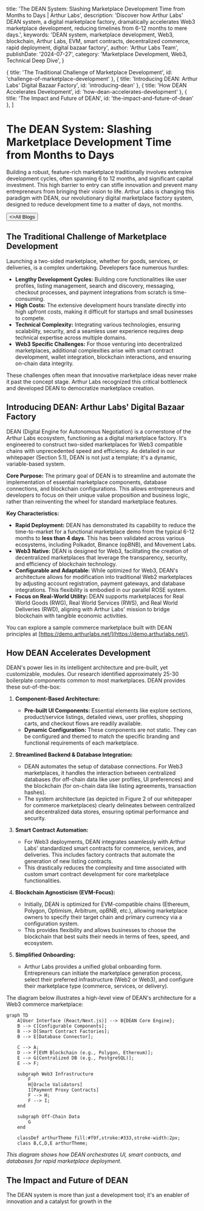 
  title: 'The DEAN System: Slashing Marketplace Development Time from Months to Days | Arthur Labs',
  description: 'Discover how Arthur Labs\' DEAN system, a digital marketplace factory, dramatically accelerates Web3 marketplace development, reducing timelines from 6-12 months to mere days.',
  keywords: 'DEAN system, marketplace development, Web3, blockchain, Arthur Labs, EVM, smart contracts, decentralized commerce, rapid deployment, digital bazaar factory',
  author: 'Arthur Labs Team',
  publishDate: '2024-07-27',
  category: 'Marketplace Development, Web3, Technical Deep Dive',
}

  { title: 'The Traditional Challenge of Marketplace Development', id: 'challenge-of-marketplace-development' },
  { title: 'Introducing DEAN: Arthur Labs\' Digital Bazaar Factory', id: 'introducing-dean' },
  { title: 'How DEAN Accelerates Development', id: 'how-dean-accelerates-development' },
  { title: 'The Impact and Future of DEAN', id: 'the-impact-and-future-of-dean' },
]

<HeroPattern />

# The DEAN System: Slashing Marketplace Development Time from Months to Days

Building a robust, feature-rich marketplace traditionally involves extensive development cycles, often spanning 6 to 12 months, and significant capital investment. This high barrier to entry can stifle innovation and prevent many entrepreneurs from bringing their vision to life. Arthur Labs is changing this paradigm with DEAN, our revolutionary digital marketplace factory system, designed to reduce development time to a matter of days, not months.

<div className="not-prose mt-6 mb-16 flex gap-3">
  <Button href="/blogs" arrow="left">
    <>All Blogs</>
  </Button>
</div>

<h2 id="challenge-of-marketplace-development">The Traditional Challenge of Marketplace Development</h2>

Launching a two-sided marketplace, whether for goods, services, or deliveries, is a complex undertaking. Developers face numerous hurdles:
*   **Lengthy Development Cycles:** Building core functionalities like user profiles, listing management, search and discovery, messaging, checkout processes, and payment integrations from scratch is time-consuming.
*   **High Costs:** The extensive development hours translate directly into high upfront costs, making it difficult for startups and small businesses to compete.
*   **Technical Complexity:** Integrating various technologies, ensuring scalability, security, and a seamless user experience requires deep technical expertise across multiple domains.
*   **Web3 Specific Challenges:** For those venturing into decentralized marketplaces, additional complexities arise with smart contract development, wallet integration, blockchain interactions, and ensuring on-chain data integrity.

These challenges often mean that innovative marketplace ideas never make it past the concept stage. Arthur Labs recognized this critical bottleneck and developed DEAN to democratize marketplace creation.

<h2 id="introducing-dean">Introducing DEAN: Arthur Labs' Digital Bazaar Factory</h2>

DEAN (Digital Engine for Autonomous Negotiation) is a cornerstone of the Arthur Labs ecosystem, functioning as a digital marketplace factory. It's engineered to construct two-sided marketplaces for Web3 compatible chains with unprecedented speed and efficiency. As detailed in our whitepaper (Section 5.1), DEAN is not just a template; it's a dynamic, variable-based system.

**Core Purpose:**
The primary goal of DEAN is to streamline and automate the implementation of essential marketplace components, database connections, and blockchain configurations. This allows entrepreneurs and developers to focus on their unique value proposition and business logic, rather than reinventing the wheel for standard marketplace features.

**Key Characteristics:**
*   **Rapid Deployment:** DEAN has demonstrated its capability to reduce the time-to-market for a functional marketplace demo from the typical 6-12 months to **less than 4 days**. This has been validated across various ecosystems, including Polkadot, Binance (opBNB), and Movement Labs.
*   **Web3 Native:** DEAN is designed for Web3, facilitating the creation of decentralized marketplaces that leverage the transparency, security, and efficiency of blockchain technology.
*   **Configurable and Adaptable:** While optimized for Web3, DEAN's architecture allows for modification into traditional Web2 marketplaces by adjusting account registration, payment gateways, and database integrations. This flexibility is embodied in our parallel ROSE system.
*   **Focus on Real-World Utility:** DEAN supports marketplaces for Real World Goods (RWG), Real World Services (RWS), and Real World Deliveries (RWD), aligning with Arthur Labs' mission to bridge blockchain with tangible economic activities.

You can explore a sample commerce marketplace built with DEAN principles at [https://demo.arthurlabs.net/](https://demo.arthurlabs.net/).

<h2 id="how-dean-accelerates-development">How DEAN Accelerates Development</h2>

DEAN's power lies in its intelligent architecture and pre-built, yet customizable, modules. Our research identified approximately 25-30 boilerplate components common to most marketplaces. DEAN provides these out-of-the-box:

1.  **Component-Based Architecture:**
    *   **Pre-built UI Components:** Essential elements like explore sections, product/service listings, detailed views, user profiles, shopping carts, and checkout flows are readily available.
    *   **Dynamic Configuration:** These components are not static. They can be configured and themed to match the specific branding and functional requirements of each marketplace.

2.  **Streamlined Backend & Database Integration:**
    *   DEAN automates the setup of database connections. For Web3 marketplaces, it handles the interaction between centralized databases (for off-chain data like user profiles, UI preferences) and the blockchain (for on-chain data like listing agreements, transaction hashes).
    *   The system architecture (as depicted in Figure 2 of our whitepaper for commerce marketplaces) clearly delineates between centralized and decentralized data stores, ensuring optimal performance and security.

3.  **Smart Contract Automation:**
    *   For Web3 deployments, DEAN integrates seamlessly with Arthur Labs' standardized smart contracts for commerce, services, and deliveries. This includes factory contracts that automate the generation of new listing contracts.
    *   This drastically reduces the complexity and time associated with custom smart contract development for core marketplace functionalities.

4.  **Blockchain Agnosticism (EVM-Focus):**
    *   Initially, DEAN is optimized for EVM-compatible chains (Ethereum, Polygon, Optimism, Arbitrum, opBNB, etc.), allowing marketplace owners to specify their target chain and primary currency via a configuration system.
    *   This provides flexibility and allows businesses to choose the blockchain that best suits their needs in terms of fees, speed, and ecosystem.

5.  **Simplified Onboarding:**
    *   Arthur Labs provides a unified global onboarding form. Entrepreneurs can initiate the marketplace generation process, select their preferred infrastructure (Web2 or Web3), and configure their marketplace type (commerce, services, or delivery).

The diagram below illustrates a high-level view of DEAN's architecture for a Web3 commerce marketplace:

```mermaid
graph TD
    A[User Interface (React/Next.js)] --> B{DEAN Core Engine};
    B --> C[Configurable Components];
    B --> D[Smart Contract Factories];
    B --> E[Database Connector];
    
    C --> A;
    D --> F[EVM Blockchain (e.g., Polygon, Ethereum)];
    E --> G[Centralized DB (e.g., PostgreSQL)];
    E --> F;

    subgraph Web3 Infrastructure
        F
        H[Oracle Validators]
        I[Payment Proxy Contracts]
        F --> H;
        F --> I;
    end

    subgraph Off-Chain Data
        G
    end

    classDef arthurTheme fill:#f9f,stroke:#333,stroke-width:2px;
    class B,C,D,E arthurTheme;
```
*This diagram shows how DEAN orchestrates UI, smart contracts, and databases for rapid marketplace deployment.*

<h2 id="the-impact-and-future-of-dean">The Impact and Future of DEAN</h2>

The DEAN system is more than just a development tool; it's an enabler of innovation and a catalyst for growth in the

<div className="mt-16"><Socials /></div>